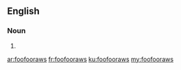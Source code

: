 ==English==

===Noun===
{{head|en|plural}}

# {{plural of|foofooraw|lang=en}}

[[ar:foofooraws]]
[[fr:foofooraws]]
[[ku:foofooraws]]
[[my:foofooraws]]
